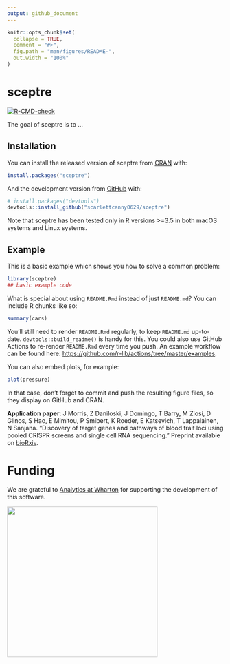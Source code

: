 ```yaml
---
output: github_document
---
```


<!-- README.md is generated from README.Rmd. Please edit that file -->

```r
knitr::opts_chunk$set(
  collapse = TRUE,
  comment = "#>",
  fig.path = "man/figures/README-",
  out.width = "100%"
)
```

# sceptre

<!-- badges: start -->
[![R-CMD-check](https://github.com/scarlettcanny0629/sceptre/workflows/R-CMD-check/badge.svg)](https://github.com/scarlettcanny0629/sceptre/actions)
<!-- badges: end -->

The goal of sceptre is to ...

## Installation

You can install the released version of sceptre from [CRAN](https://CRAN.R-project.org) with:

``` r
install.packages("sceptre")
```

And the development version from [GitHub](https://github.com/) with:

``` r
# install.packages("devtools")
devtools::install_github("scarlettcanny0629/sceptre")
```
Note that sceptre has been tested only in R versions >=3.5 in both macOS systems and Linux systems.

## Example

This is a basic example which shows you how to solve a common problem:

```r
library(sceptre)
## basic example code
```

What is special about using `README.Rmd` instead of just `README.md`? You can include R chunks like so:

```r
summary(cars)
```

You'll still need to render `README.Rmd` regularly, to keep `README.md` up-to-date. `devtools::build_readme()` is handy for this. You could also use GitHub Actions to re-render `README.Rmd` every time you push. An example workflow can be found here: <https://github.com/r-lib/actions/tree/master/examples>.

You can also embed plots, for example:

```r
plot(pressure)
```


In that case, don't forget to commit and push the resulting figure files, so they display on GitHub and CRAN.

**Application paper**: J Morris, Z Daniloski, J Domingo, T Barry, M Ziosi, D Glinos, S Hao, E Mimitou, P Smibert, K Roeder, E Katsevich, T Lappalainen, N Sanjana. “Discovery of target genes and pathways of blood trait loci using pooled CRISPR screens and single cell RNA sequencing.” Preprint available on [bioRxiv](https://www.biorxiv.org/content/10.1101/2021.04.07.438882v1).

# Funding

We are grateful to [Analytics at Wharton](https://analytics.wharton.upenn.edu/) for supporting the development of this software.

<img src="man/figures/wharton_analytics.png" align="center" alt="" width="350" />

